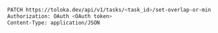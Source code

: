 ```bash
PATCH https://toloka.dev/api/v1/tasks/<task_id>/set-overlap-or-min
Authorization: OAuth <OAuth token>
Content-Type: application/JSON
```